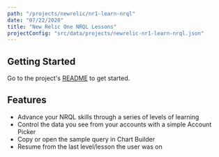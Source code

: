 ```yaml
---
path: "/projects/newrelic/nr1-learn-nrql"
date: "07/22/2020"
title: "New Relic One NRQL Lessons"
projectConfig: "src/data/projects/newrelic-nr1-learn-nrql.json"
---
```


## Getting Started

Go to the project's [README](https://github.com/newrelic/nr1-learn-nrql#readme) to get started.

## Features

- Advance your NRQL skills through a series of levels of learning
- Control the data you see from your accounts with a simple Account Picker
- Copy or open the sample query in Chart Builder
- Resume from the last level/lesson the user was on
